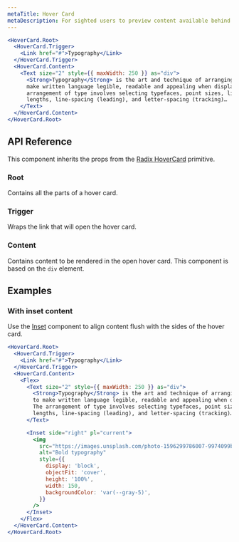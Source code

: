 ```yaml
---
metaTitle: Hover Card
metaDescription: For sighted users to preview content available behind a link.
---
```


```jsx live=true
<HoverCard.Root>
  <HoverCard.Trigger>
    <Link href="#">Typography</Link>
  </HoverCard.Trigger>
  <HoverCard.Content>
    <Text size="2" style={{ maxWidth: 250 }} as="div">
      <Strong>Typography</Strong> is the art and technique of arranging type to
      make written language legible, readable and appealing when displayed. The
      arrangement of type involves selecting typefaces, point sizes, line
      lengths, line-spacing (leading), and letter-spacing (tracking)…
    </Text>
  </HoverCard.Content>
</HoverCard.Root>
```

## API Reference

This component inherits the props from the [Radix HoverCard](/primitives/docs/components/hover-card) primitive.

### Root

Contains all the parts of a hover card.

### Trigger

Wraps the link that will open the hover card.

### Content

Contains content to be rendered in the open hover card. This component is based on the `div` element.

## Examples

### With inset content

Use the [Inset](/themes/docs/components/inset) component to align content flush with the sides of the hover card.

```jsx live=true
<HoverCard.Root>
  <HoverCard.Trigger>
    <Link href="#">Typography</Link>
  </HoverCard.Trigger>
  <HoverCard.Content>
    <Flex>
      <Text size="2" style={{ maxWidth: 250 }} as="div">
        <Strong>Typography</Strong> is the art and technique of arranging type
        to make written language legible, readable and appealing when displayed.
        The arrangement of type involves selecting typefaces, point sizes, line
        lengths, line-spacing (leading), and letter-spacing (tracking)…
      </Text>

      <Inset side="right" pl="current">
        <img
          src="https://images.unsplash.com/photo-1596299786007-9974099be52b?&auto=format&fit=crop&w=300&q=80"
          alt="Bold typography"
          style={{
            display: 'block',
            objectFit: 'cover',
            height: '100%',
            width: 150,
            backgroundColor: 'var(--gray-5)',
          }}
        />
      </Inset>
    </Flex>
  </HoverCard.Content>
</HoverCard.Root>
```
